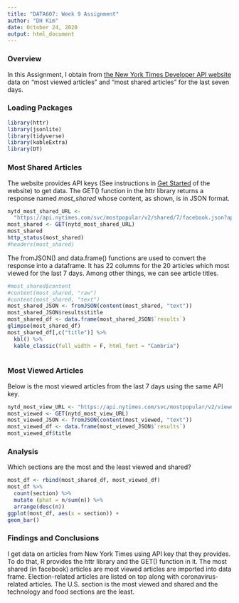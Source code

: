 ```yaml
---
title: "DATA607: Week 9 Assignment"
author: "DH Kim"
date: October 24, 2020
output: html_document
---
```

### Overview
In this Assignment, I obtain from [the New York Times Developer API website](https://developer.nytimes.com/apis) data on "most viewed articles" and "most shared articles" for the last seven days.

### Loading Packages
```r
library(httr)
library(jsonlite)
library(tidyverse)
library(kableExtra)
library(DT)
```

### Most Shared Articles
The website provides API keys (See instructions in [Get Started](https://developer.nytimes.com/get-started) of the website) to get data. The GET() function in the httr library returns a response named *most_shared* whose content, as shown, is in JSON format. 
```r
nytd_most_shared_URL <- 
  "https://api.nytimes.com/svc/mostpopular/v2/shared/7/facebook.json?api-key=HUKJdm0PwgZd3c4mVStWWbIqbRObpRC8"
most_shared <- GET(nytd_most_shared_URL)
most_shared
http_status(most_shared)
#headers(most_shared)
```

The fromJSON() and data.frame() functions are used to convert the response into a dataframe. It has 22 columns for the 20 articles which most viewed for the last 7 days. Among other things, we can see article titles. 
```r
#most_shared$content
#content(most_shared, "raw")
#content(most_shared, "text")
most_shared_JSON <- fromJSON(content(most_shared, "text"))
most_shared_JSON$results$title
most_shared_df <- data.frame(most_shared_JSON$`results`)
glimpse(most_shared_df)
most_shared_df[,c("title")] %>%
  kbl() %>%
  kable_classic(full_width = F, html_font = "Cambria")
  

```

### Most Viewed Articles
Below is the most viewed articles from the last 7 days using the same API key.
```r
nytd_most_view_URL <- "https://api.nytimes.com/svc/mostpopular/v2/viewed/7.json?api-key=HUKJdm0PwgZd3c4mVStWWbIqbRObpRC8"
most_viewed <- GET(nytd_most_view_URL)
most_viewed_JSON <- fromJSON(content(most_viewed, "text"))
most_viewed_df <- data.frame(most_viewed_JSON$`results`)
most_viewed_df$title
```
### Analysis
Which sections are the most and the least viewed and shared?
```r
most_df <- rbind(most_shared_df, most_viewed_df)
most_df %>% 
  count(section) %>% 
  mutate (phat = n/sum(n)) %>% 
  arrange(desc(n))
ggplot(most_df, aes(x = section)) +
geom_bar() 
```

### Findings and Conclusions
I get data on articles from New York Times using API key that they provides. To do that, R provides the httr library and the GET() function in it. The most shared (in facebook) articles are most viewed articles are imported into data frame. Election-related articles are listed on top along with coronavirus-related articles. The U.S. section is the most viewed and shared and the technology and food sections are the least.   



